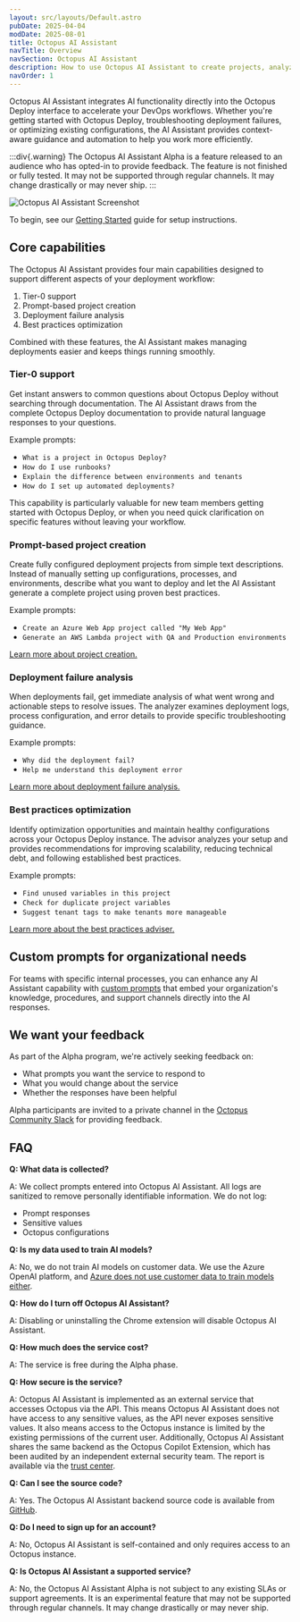 ```yaml
---
layout: src/layouts/Default.astro
pubDate: 2025-04-04
modDate: 2025-08-01
title: Octopus AI Assistant
navTitle: Overview
navSection: Octopus AI Assistant
description: How to use Octopus AI Assistant to create projects, analyze deployments, optimize configurations, and get instant help with Octopus Deploy
navOrder: 1
---
```


Octopus AI Assistant integrates AI functionality directly into the Octopus Deploy interface to accelerate your DevOps workflows. Whether you're getting started with Octopus Deploy, troubleshooting deployment failures, or optimizing existing configurations, the AI Assistant provides context-aware guidance and automation to help you work more efficiently.

:::div{.warning}
The Octopus AI Assistant Alpha is a feature released to an audience who has opted-in to provide feedback. The feature is not finished or fully tested. It may not be supported through regular channels. It may change drastically or may never ship.
:::

![Octopus AI Assistant Screenshot](/docs/img/octopus-ai-assistant/octopus-ai-assistant.png)

To begin, see our [Getting Started](/docs/octopus-ai/assistant/getting-started) guide for setup instructions.

## Core capabilities

The Octopus AI Assistant provides four main capabilities designed to support different aspects of your deployment workflow:

1. Tier-0 support
2. Prompt-based project creation
3. Deployment failure analysis
4. Best practices optimization

Combined with these features, the AI Assistant makes managing deployments easier and keeps things running smoothly.

### Tier-0 support

Get instant answers to common questions about Octopus Deploy without searching through documentation. The AI Assistant draws from the complete Octopus Deploy documentation to provide natural language responses to your questions.

Example prompts:

- `What is a project in Octopus Deploy?`
- `How do I use runbooks?`
- `Explain the difference between environments and tenants`
- `How do I set up automated deployments?`

This capability is particularly valuable for new team members getting started with Octopus Deploy, or when you need quick clarification on specific features without leaving your workflow.

### Prompt-based project creation

Create fully configured deployment projects from simple text descriptions. Instead of manually setting up configurations, processes, and environments, describe what you want to deploy and let the AI Assistant generate a complete project using proven best practices.

Example prompts:

- `Create an Azure Web App project called "My Web App"`
- `Generate an AWS Lambda project with QA and Production environments`

[Learn more about project creation.](/docs/octopus-ai/assistant/project-creation)

### Deployment failure analysis

When deployments fail, get immediate analysis of what went wrong and actionable steps to resolve issues. The analyzer examines deployment logs, process configuration, and error details to provide specific troubleshooting guidance.

Example prompts:

- `Why did the deployment fail?`
- `Help me understand this deployment error`

[Learn more about deployment failure analysis.](/docs/octopus-ai/assistant/deployment-failure-analyzer)

### Best practices optimization

Identify optimization opportunities and maintain healthy configurations across your Octopus Deploy instance. The advisor analyzes your setup and provides recommendations for improving scalability, reducing technical debt, and following established best practices.

Example prompts:

- `Find unused variables in this project`
- `Check for duplicate project variables`
- `Suggest tenant tags to make tenants more manageable`

[Learn more about the best practices adviser.](/docs/octopus-ai/assistant/best-practices-adviser)

## Custom prompts for organizational needs

For teams with specific internal processes, you can enhance any AI Assistant capability with [custom prompts](/docs/octopus-ai/assistant/custom-prompts) that embed your organization's knowledge, procedures, and support channels directly into the AI responses.

## We want your feedback

As part of the Alpha program, we're actively seeking feedback on:

- What prompts you want the service to respond to
- What you would change about the service
- Whether the responses have been helpful

Alpha participants are invited to a private channel in the [Octopus Community Slack](https://octopus.com/community) for providing feedback.

## FAQ

**Q: What data is collected?**

A: We collect prompts entered into Octopus AI Assistant. All logs are sanitized to remove personally identifiable information. We do not log:

- Prompt responses
- Sensitive values
- Octopus configurations

**Q: Is my data used to train AI models?**

A: No, we do not train AI models on customer data. We use the Azure OpenAI platform, and [Azure does not use customer data to train models either](https://learn.microsoft.com/en-us/legal/cognitive-services/openai/data-privacy?tabs=azure-portal).

**Q: How do I turn off Octopus AI Assistant?**

A: Disabling or uninstalling the Chrome extension will disable Octopus AI Assistant.

**Q: How much does the service cost?**

A: The service is free during the Alpha phase.

**Q: How secure is the service?**

A: Octopus AI Assistant is implemented as an external service that accesses Octopus via the API. This means Octopus AI Assistant does not have access to any sensitive values, as the API never exposes sensitive values. It also means access to the Octopus instance is limited by the existing permissions of the current user. Additionally, Octopus AI Assistant shares the same backend as the Octopus Copilot Extension, which has been audited by an independent external security team. The report is available via the [trust center](https://trust.octopus.com/).

**Q: Can I see the source code?**

A: Yes. The Octopus AI Assistant backend source code is available from [GitHub](https://github.com/OctopusSolutionsEngineering/OctopusCopilot).

**Q: Do I need to sign up for an account?**

A: No, Octopus AI Assistant is self-contained and only requires access to an Octopus instance.

**Q: Is Octopus AI Assistant a supported service?**

A: No, the Octopus AI Assistant Alpha is not subject to any existing SLAs or support agreements. It is an experimental feature that may not be supported through regular channels. It may change drastically or may never ship.

